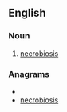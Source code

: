 ==English==

===Noun===
{{en-noun|bionecros|es}}

# {{pathology}} [[necrobiosis]]

===Anagrams===
* {{alphagram|bceiinoorss}}
* [[necrobiosis#English|necrobiosis]]